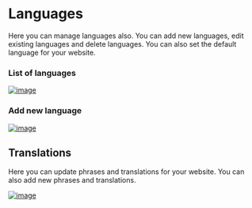 # Languages

Here you can manage languages also. You can add new languages, edit existing languages and delete languages. You can also set the default language for your website.


### List of languages
[![image](https://www.linkpicture.com/q/Screenshot-from-2023-03-19-18-31-22.png)](https://www.linkpicture.com/view.php?img=LPic641700c49d4e41011796985)


### Add new language
[![image](https://www.linkpicture.com/q/Screenshot-from-2023-03-19-18-31-36.png)](https://www.linkpicture.com/view.php?img=LPic641700c49d4e41011796985)

## Translations

Here you can update phrases and translations for your website. You can also add new phrases and translations.

[![image](https://www.linkpicture.com/q/Screenshot-from-2023-03-19-18-31-50.png)](https://www.linkpicture.com/view.php?img=LPic641700c49d4e41011796985)